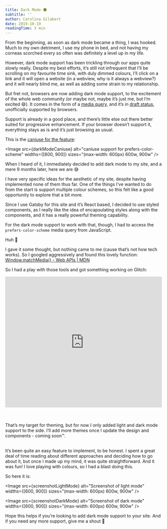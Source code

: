 ```yaml
---
title: Dark Mode 🌑
subtitle: ''
author: Carolina Gilabert
date: 2019-10-19
readingTime: 3 min
---
```



From the beginning, as soon as dark mode became a thing, I was hooked. Much to my own detriment, I use my phone in bed, and not having my corneas scorched every so often was definitely a level up in my life.

However, dark mode support has been trickling through our apps quite slowly really. Despite my best efforts, it’s still not infrequent that I’ll be scrolling on my favourite time sink, with duly dimmed colours, I’ll click on a link and it will open a website (in a webview, why is it always a webview?) and it will nearly blind me, as well as adding some strain to my relationship.

But fret not, browsers are now adding dark mode support, to the excitement of the whole web community (or maybe not, maybe it’s just me, but I’m excited 😄). It comes in the form of a [media query](https://developer.mozilla.org/en-US/docs/Web/CSS/@media/prefers-color-scheme), and it’s in [draft status](https://drafts.csswg.org/mediaqueries-5/#prefers-color-scheme), unofficially supported by browsers.

Support is already in a good place, and there’s little else out there better suited for progressive enhancement. If your browser doesn’t support it, everything stays as is and it’s just browsing as usual.

This is the [caniuse for the feature](https://caniuse.com/#feat=prefers-color-scheme):

<Image
  src={darkModeCaniuse}
  alt="caniuse support for prefers-color-scheme"
  widths={[600, 900]}
  sizes="(max-width: 600px) 600w, 900w"
/>

When I heard of it, I immediately decided to add dark mode to my site, and a mere 9 months later, here we are 😅

I have very specific ideas for the aesthetic of my site, despite having implemented none of them thus far. One of the things I’ve wanted to do from the start is support multiple colour schemes, so this felt like a good opportunity to explore that a bit more.

Since I use Gatsby for this site and it’s React based, I decided to use styled components, as I really like the idea of encapsulating styles along with the components, and it has a really powerful theming capability.

For the dark mode support to work with that, though, I had to access the `prefers-color-scheme` media query from JavaScript.

Huh 🤔

I gave it some thought, but nothing came to me (cause that’s not how tech works). So I googled aggressively and found this lovely function:
[Window.matchMedia() - Web APIs | MDN](https://developer.mozilla.org/en-US/docs/Web/API/Window/matchMedia)

So I had a play with those tools and got something working on Glitch:

<div class="glitch-embed-wrap" style="height: 420px; width: 100%;">
  <iframe
    src="https://glitch.com/embed/#!/embed/styled-components-zen-garden?path=README.md&previewSize=100"
    title="styled-components-zen-garden on Glitch"
    allow="geolocation; microphone; camera; midi; vr; encrypted-media"
    style="height: 100%; width: 100%; border: 0;">
  </iframe>
</div><br></br>
 
That’s my target for theming, but for now I only added light and dark mode support to the side. I’ll add more themes once I update the design and components - coming soon™.<br></br>

It’s been quite an easy feature to implement, to be honest. I spent a great deal of time reading about different approaches and deciding how to go about it, but once I made up my mind, it was quite straightforward. And it was fun! I love playing with colours, so I had a blast doing this.

So here it is:

<Image
  src={screenshotLightMode}
  alt="Screenshot of light mode"
  widths={[600, 900]}
  sizes="(max-width: 600px) 600w, 900w"
/>

<Image
  src={screenshotDarkMode}
  alt="Screenshot of dark mode"
  widths={[600, 900]}
  sizes="(max-width: 600px) 600w, 900w"
/>

Hope this helps if you’re looking to add dark mode support to your site. And if you need any more support, give me a shout 🙂
